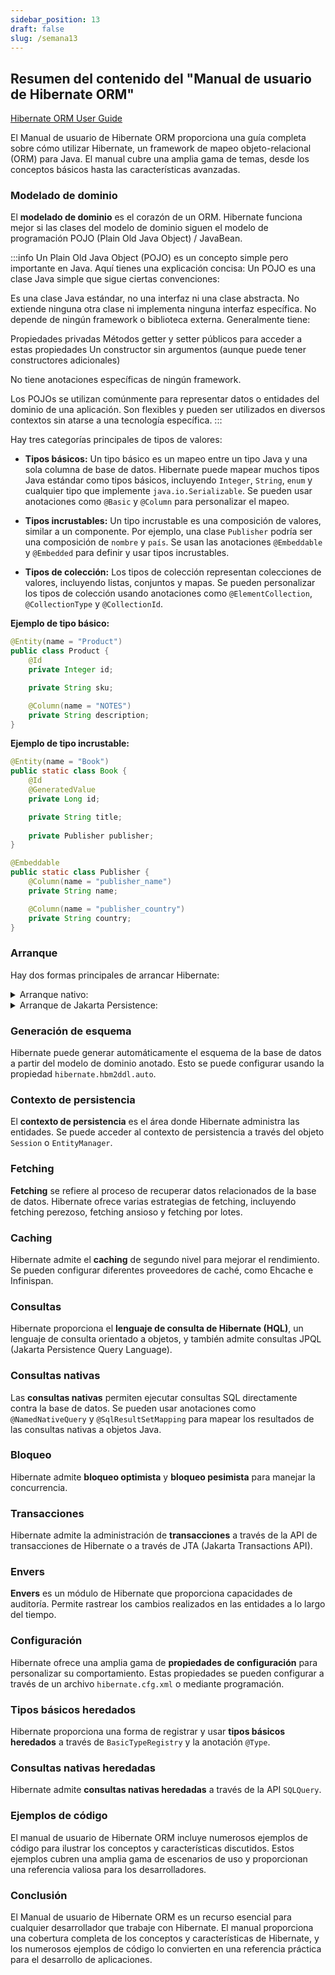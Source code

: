 ```yaml
---
sidebar_position: 13
draft: false
slug: /semana13
---
```



## Resumen del contenido del "Manual de usuario de Hibernate ORM"

[Hibernate ORM User Guide](https://docs.jboss.org/hibernate/orm/6.6/userguide/html_single/Hibernate_User_Guide.html#preface)

El Manual de usuario de Hibernate ORM proporciona una guía completa sobre cómo utilizar Hibernate, un framework de mapeo objeto-relacional (ORM) para Java. El manual cubre una amplia gama de temas, desde los conceptos básicos hasta las características avanzadas.

### Modelado de dominio

El **modelado de dominio** es el corazón de un ORM. Hibernate funciona mejor si las clases del modelo de dominio siguen el modelo de programación POJO (Plain Old Java Object) / JavaBean.

:::info
Un Plain Old Java Object (POJO) es un concepto simple pero importante en Java. Aquí tienes una explicación concisa:
Un POJO es una clase Java simple que sigue ciertas convenciones:

Es una clase Java estándar, no una interfaz ni una clase abstracta.
No extiende ninguna otra clase ni implementa ninguna interfaz específica.
No depende de ningún framework o biblioteca externa.
Generalmente tiene:

Propiedades privadas
Métodos getter y setter públicos para acceder a estas propiedades
Un constructor sin argumentos (aunque puede tener constructores adicionales)


No tiene anotaciones específicas de ningún framework.

Los POJOs se utilizan comúnmente para representar datos o entidades del dominio de una aplicación. Son flexibles y pueden ser utilizados en diversos contextos sin atarse a una tecnología específica.
:::

Hay tres categorías principales de tipos de valores:

* **Tipos básicos:** Un tipo básico es un mapeo entre un tipo Java y una sola columna de base de datos. Hibernate puede mapear muchos tipos Java estándar como tipos básicos, incluyendo  `Integer`, `String`, `enum`  y cualquier tipo que implemente `java.io.Serializable`. Se pueden usar anotaciones como `@Basic` y `@Column` para personalizar el mapeo.

* **Tipos incrustables:** Un tipo incrustable es una composición de valores, similar a un componente. Por ejemplo, una clase `Publisher` podría ser una composición de `nombre` y `país`. Se usan las anotaciones `@Embeddable` y `@Embedded` para definir y usar tipos incrustables. 

* **Tipos de colección:** Los tipos de colección representan colecciones de valores, incluyendo listas, conjuntos y mapas. Se pueden personalizar los tipos de colección usando anotaciones como `@ElementCollection`, `@CollectionType` y `@CollectionId`.

**Ejemplo de tipo básico:**
```java
@Entity(name = "Product")
public class Product {
    @Id
    private Integer id;

    private String sku;

    @Column(name = "NOTES")
    private String description;
}
```

**Ejemplo de tipo incrustable:**
```java
@Entity(name = "Book")
public static class Book {
    @Id
    @GeneratedValue
    private Long id;

    private String title;
    
    private Publisher publisher;
}

@Embeddable
public static class Publisher {
    @Column(name = "publisher_name")
    private String name;

    @Column(name = "publisher_country")
    private String country;
}
```

### Arranque

Hay dos formas principales de arrancar Hibernate:

<details>
  <summary>Arranque nativo:</summary>

  En este enfoque, la aplicación construye manualmente los objetos `ServiceRegistry`, `Metadata` y `SessionFactory` necesarios para interactuar con Hibernate.

    ### Ejemplo

    <Tabs>
        <TabItem value="Tree" label="Proyecto" default>
        ```bash        
        src
        └─ main
        ├─ java
        │  └─ com
        │     └─ example
        │        ├─ HibernateUtil.java
        │        ├─ Main.java
        │        └─ Persona.java
        └─ resources
            └─ hibernate.cfg.xml      
        ```
        </TabItem>
        <TabItem value="HibernateUtil.java" label="HibernateUtil.java" >
        ```java
        package com.example;

        import org.hibernate.SessionFactory;
        import org.hibernate.boot.Metadata;
        import org.hibernate.boot.MetadataSources;
        import org.hibernate.boot.registry.StandardServiceRegistry;
        import org.hibernate.boot.registry.StandardServiceRegistryBuilder;

        public class HibernateUtil {
            private static final SessionFactory sessionFactory = buildSessionFactory();

            private static SessionFactory buildSessionFactory() {
                try {
                    // Crear un StandardServiceRegistry
                    StandardServiceRegistry serviceRegistry = new StandardServiceRegistryBuilder()
                            .configure("hibernate.cfg.xml") // Cargar la configuración desde hibernate.cfg.xml
                            .build();

                    // Crear un MetadataSources
                    MetadataSources metadataSources = new MetadataSources(serviceRegistry);

                    // Crear un Metadata
                    Metadata metadata = metadataSources.buildMetadata();

                    // Crear un SessionFactory
                    return metadata.buildSessionFactory();
                } catch (Throwable ex) {
                    System.err.println("Error al crear el SessionFactory: " + ex);
                    throw new ExceptionInInitializerError(ex);
                }
            }

            public static SessionFactory getSessionFactory() {
                return sessionFactory;
            }
        }
        ```
        Para usar esta clase `HibernateUtil` en tu proyecto, necesitarás seguir estos pasos:

        1. Configuración del proyecto:
        Asegúrate de que tienes Hibernate y sus dependencias en tu proyecto. Si estás usando Maven, añade las dependencias necesarias en tu `pom.xml`.

        2. Archivo de configuración:
        Crea un archivo `hibernate.cfg.xml` en el directorio `src/main/resources` de tu proyecto. Este archivo debe contener la configuración de tu base de datos y otras propiedades de Hibernate.        


        Explicación del código:

        1. Obtenemos una `SessionFactory` usando `HibernateUtil.getSessionFactory()`.
        2. Abrimos una nueva `Session` usando `sessionFactory.openSession()`.
        3. Iniciamos una transacción con `session.beginTransaction()`.
        4. Realizamos operaciones de base de datos (en este caso, guardar una `Persona`).
        5. Hacemos commit de la transacción o rollback si ocurre algún error.
        6. La sesión se cierra automáticamente al salir del bloque `try-with-resources`.
        7. Al final de la aplicación, cerramos la `SessionFactory`.
        

        </TabItem>
        <TabItem value="Persona.java" label="Persona.java">
        ```java
        package com.example;

        import jakarta.persistence.*;

        @Entity
        @Table(name = "personas")
        public class Persona {

            @Id
            @GeneratedValue(strategy = GenerationType.IDENTITY)
            private Long id;

            @Column(nullable = false, length = 50)
            private String nombre;

            @Column(nullable = false, length = 50)
            private String apellido;

            @Column(unique = true)
            private String email;

            // Constructor por defecto
            public Persona() {}

            // Constructor con parámetros
            public Persona(String nombre, String apellido, String email) {
                this.nombre = nombre;
                this.apellido = apellido;
                this.email = email;
            }

            // Getters y setters
            public Long getId() {
                return id;
            }

            public void setId(Long id) {
                this.id = id;
            }

            public String getNombre() {
                return nombre;
            }

            public void setNombre(String nombre) {
                this.nombre = nombre;
            }

            public String getApellido() {
                return apellido;
            }

            public void setApellido(String apellido) {
                this.apellido = apellido;
            }

            public String getEmail() {
                return email;
            }

            public void setEmail(String email) {
                this.email = email;
            }

            @Override
            public String toString() {
                return "Persona{" +
                    "id=" + id +
                    ", nombre='" + nombre + '\'' +
                    ", apellido='" + apellido + '\'' +
                    ", email='" + email + '\'' +
                    '}';
            }
        }
        ```
       
        Explicación de esta entidad básica:

        1. `@Entity`: Marca la clase como una entidad JPA.
        2. `@Table(name = "personas")`: Especifica el nombre de la tabla en la base de datos.
        3. `@Id`: Indica que el campo `id` es la clave primaria.
        4. `@GeneratedValue`: Configura la generación automática del ID (auto-incremento en MySQL).
        5. `@Column`: Personaliza las propiedades de las columnas:
        - `nullable = false` para campos obligatorios.
        - `length = 50` limita la longitud de las cadenas.
        - `unique = true` para el email, asegurando que sea único en la tabla.

        Esta entidad incluye:
        - Campos básicos: id, nombre, apellido y email.
        - Un constructor por defecto (requerido por JPA).
        - Un constructor con parámetros para facilitar la creación de objetos.
        - Getters y setters para todos los campos.
        - Un método `toString()` para facilitar la depuración.

        Para usar esta entidad en tu proyecto:

        1. Guarda este archivo como `Persona.java` en el paquete apropiado de tu proyecto (por ejemplo, `com.tuempresa.modelo`).
        2. Asegúrate de que la declaración del paquete en la parte superior del archivo sea correcta.
        3. En tu archivo `hibernate.cfg.xml`, incluye esta entidad en el mapeo:
        ```xml
        <mapping class="com.tuempresa.modelo.Persona"/>
        ```
        4. Si estás usando configuración basada en anotaciones, asegúrate de que esta clase esté en un paquete escaneado por Hibernate.

        Esta entidad creará una tabla `personas` en tu base de datos MySQL con columnas para id, nombre, apellido y email.
        
        </TabItem>
        <TabItem value="Main.java" label="Main.java">
        ```java
        package com.example;

        import org.hibernate.Session;
        import org.hibernate.SessionFactory;
        import org.hibernate.Transaction;

        public class Main {

            
            public static void main(String[] args) {
                SessionFactory sessionFactory = HibernateUtil.getSessionFactory();

                // Abrir una nueva sesión
                try (Session session = sessionFactory.openSession()) {
                    // Comenzar una transacción
                    Transaction tx = session.beginTransaction();

                    try {
                        // Aquí va tu lógica de negocio
                        // Por ejemplo, guardar un objeto Persona
                        Persona persona = new Persona("Juan", "Valencia", "juan@example.com");
                    
                        session.persist(persona);

                        // Commit de la transacción
                        tx.commit();
                    } catch (Exception e) {
                        // Si algo sale mal, hacer rollback
                        if (tx != null) tx.rollback();
                        e.printStackTrace();
                    }
                }

                // Cerrar la SessionFactory al finalizar la aplicación
                HibernateUtil.getSessionFactory().close();
            }
        }
        ```

        Explicación y conceptos clave:

        1. `EntityManagerFactory` y `EntityManager`: Reemplazan a `SessionFactory` y `Session` en JPA.

        2. `Persistence.createEntityManagerFactory()`: Crea un `EntityManagerFactory` usando la configuración definida en tu archivo `persistence.xml`.

        3. `em.persist(persona)`: Usado para guardar una nueva entidad. Reemplaza a `session.save()`.

        4. `em.find(Persona.class, id)`: Busca una entidad por su ID.

        5. Actualización de entidades: Cuando modificas un objeto que está en estado "managed" (como el obtenido con `em.find()`), los cambios se sincronizarán automáticamente con la base de datos al hacer commit.

        6. `em.remove(persona)`: Elimina una entidad de la base de datos.

        7. Manejo de transacciones: Usamos `EntityTransaction` para controlar las transacciones.

        Para usar este código:

        1. Asegúrate de tener configurado correctamente tu archivo `persistence.xml` con los detalles de conexión a la base de datos y las entidades mapeadas.

        2. Reemplaza "nombreDeTuUnidadDePersistencia" con el nombre real de tu unidad de persistencia definida en `persistence.xml`.

        3. Ajusta los IDs y datos de ejemplo según tus necesidades.

        Este enfoque utiliza la API estándar de JPA, que es la forma recomendada de trabajar con Hibernate en aplicaciones modernas. Proporciona una capa de abstracción sobre Hibernate y permite cambiar más fácilmente entre diferentes implementaciones de JPA si es necesario en el futuro.  

        </TabItem>
        <TabItem value="hibernate.cfg.xml" label="hibernate.cfg.xml">
        ```xml
        <?xml version="1.0" encoding="UTF-8"?>
        <!DOCTYPE hibernate-configuration PUBLIC
                "-//Hibernate/Hibernate Configuration DTD 3.0//EN"
                "http://www.hibernate.org/dtd/hibernate-configuration-3.0.dtd">
        <hibernate-configuration>
            <session-factory>
                <!-- Configuración de la conexión JDBC para MySQL -->
                <property name="hibernate.connection.driver_class">com.mysql.cj.jdbc.Driver</property>
                <property name="hibernate.connection.url">jdbc:mysql://localhost:3306/nombre_de_tu_base_de_datos?useSSL=false&amp;serverTimezone=UTC</property>
                <property name="hibernate.connection.username">usuario</property>
                <property name="hibernate.connection.password">password</property>

                <!-- Echo de SQL en stdout -->
                <property name="hibernate.show_sql">true</property>
                <property name="hibernate.format_sql">true</property>

                <!-- Actualización automática del esquema de base de datos -->
                <property name="hibernate.hbm2ddl.auto">update</property>
                
                <!-- Mapeo de clases de entidad -->
                <mapping class="com.example.Persona"/>
                <!-- Añade más mapeos de clase aquí según sea necesario -->

            </session-factory>
        </hibernate-configuration>
        ```      

        Explicación de los elementos clave:

        1. Conexión JDBC:
        - `hibernate.connection.driver_class`: El driver JDBC para MySQL.
        - `hibernate.connection.url`: La URL de conexión a tu base de datos MySQL.
        - `hibernate.connection.username` y `hibernate.connection.password`: Tus credenciales de MySQL.

        2. Configuración de logging:
        - `hibernate.show_sql` y `hibernate.format_sql`: Para mostrar y formatear las consultas SQL generadas.

        3. Actualización de esquema:
        - `hibernate.hbm2ddl.auto`: Configurado en "update" para actualizar automáticamente el esquema. Ten cuidado con este ajuste en producción.

        4. Mapeo de entidades:
        - `<mapping class="...">`: Especifica las clases de entidad que Hibernate debe manejar.

        Para usar esta configuración:

        1. Guarda este archivo como `hibernate.cfg.xml` en el directorio `src/main/resources` de tu proyecto.
        2. Asegúrate de reemplazar `nombre_de_tu_base_de_datos`, `tu_usuario`, y `tu_contraseña` con tus datos reales.
        3. Ajusta la URL de conexión si tu servidor MySQL no está en localhost o usa un puerto diferente.
        4. Actualiza los mapeos de clase para incluir todas tus entidades.

        Recuerda añadir las dependencias necesarias en tu `pom.xml` si estás usando Maven:

        - Hibernate Core
        - MySQL Connector/J

        </TabItem>
        <TabItem value="pom.xml" label="pom.xml">
        ```xml
        <?xml version="1.0" encoding="UTF-8"?>
        <project xmlns="http://maven.apache.org/POM/4.0.0"
                xmlns:xsi="http://www.w3.org/2001/XMLSchema-instance"
                xsi:schemaLocation="http://maven.apache.org/POM/4.0.0 http://maven.apache.org/xsd/maven-4.0.0.xsd">
            <modelVersion>4.0.0</modelVersion>

            <groupId>com.example</groupId>
            <artifactId>jpa1</artifactId>
            <version>1.0-SNAPSHOT</version>

            <properties>
                <maven.compiler.source>17</maven.compiler.source>
                <maven.compiler.target>17</maven.compiler.target>
            </properties>

            <dependencies>

                <dependency>
                    <groupId>mysql</groupId>
                    <artifactId>mysql-connector-java</artifactId>
                    <version>8.0.33</version>
                </dependency>    

                <dependency>
                    <groupId>org.hibernate</groupId>
                    <artifactId>hibernate-core</artifactId>
                    <version>6.6.1.Final</version>          
                </dependency>

            </dependencies>
        </project>
        ```
        </TabItem>
    </Tabs>
 
</details>

<details>
  <summary>Arranque de Jakarta Persistence:</summary>

    Este enfoque aprovecha las API de Jakarta Persistence y generalmente se usa en entornos de contenedores.

    ## Ejemplo

        <Tabs>
        <TabItem value="Tree" label="Proyecto" default>
        ```bash        
        src
        └─ main
          ├─ java
          │  └─ com
          │     └─ example
          │        ├─ Main.java
          │        └─ Persona.java
          └─ resources
             └─ META-INF
                └─ persistence.xml      
        ```
        </TabItem>        
        <TabItem value="Persona.java" label="Persona.java">
        ```java
        package com.example;

        import jakarta.persistence.*;

        @Entity
        @Table(name = "personas")
        public class Persona {

            @Id
            @GeneratedValue(strategy = GenerationType.IDENTITY)
            private Long id;

            @Column(nullable = false, length = 50)
            private String nombre;

            @Column(nullable = false, length = 50)
            private String apellido;

            @Column(unique = true)
            private String email;

            // Constructor por defecto
            public Persona() {}

            // Constructor con parámetros
            public Persona(String nombre, String apellido, String email) {
                this.nombre = nombre;
                this.apellido = apellido;
                this.email = email;
            }

            // Getters y setters
            public Long getId() {
                return id;
            }

            public void setId(Long id) {
                this.id = id;
            }

            public String getNombre() {
                return nombre;
            }

            public void setNombre(String nombre) {
                this.nombre = nombre;
            }

            public String getApellido() {
                return apellido;
            }

            public void setApellido(String apellido) {
                this.apellido = apellido;
            }

            public String getEmail() {
                return email;
            }

            public void setEmail(String email) {
                this.email = email;
            }

            @Override
            public String toString() {
                return "Persona{" +
                    "id=" + id +
                    ", nombre='" + nombre + '\'' +
                    ", apellido='" + apellido + '\'' +
                    ", email='" + email + '\'' +
                    '}';
            }
        }
        ```
       
        Explicación de esta entidad básica:

        1. `@Entity`: Marca la clase como una entidad JPA.
        2. `@Table(name = "personas")`: Especifica el nombre de la tabla en la base de datos.
        3. `@Id`: Indica que el campo `id` es la clave primaria.
        4. `@GeneratedValue`: Configura la generación automática del ID (auto-incremento en MySQL).
        5. `@Column`: Personaliza las propiedades de las columnas:
        - `nullable = false` para campos obligatorios.
        - `length = 50` limita la longitud de las cadenas.
        - `unique = true` para el email, asegurando que sea único en la tabla.

        Esta entidad incluye:
        - Campos básicos: id, nombre, apellido y email.
        - Un constructor por defecto (requerido por JPA).
        - Un constructor con parámetros para facilitar la creación de objetos.
        - Getters y setters para todos los campos.
        - Un método `toString()` para facilitar la depuración.

        Para usar esta entidad en tu proyecto:

        1. Guarda este archivo como `Persona.java` en el paquete apropiado de tu proyecto (por ejemplo, `com.tuempresa.modelo`).
        2. Asegúrate de que la declaración del paquete en la parte superior del archivo sea correcta.
        3. En tu archivo `hibernate.cfg.xml`, incluye esta entidad en el mapeo:
        ```xml
        <mapping class="com.tuempresa.modelo.Persona"/>
        ```
        4. Si estás usando configuración basada en anotaciones, asegúrate de que esta clase esté en un paquete escaneado por Hibernate.

        Esta entidad creará una tabla `personas` en tu base de datos MySQL con columnas para id, nombre, apellido y email.
        
        </TabItem>
        <TabItem value="Main.java" label="Main.java">
        ```java
        package com.example;

        import jakarta.persistence.EntityManager;
        import jakarta.persistence.EntityManagerFactory;
        import jakarta.persistence.Persistence;

        public class Main {
            public static void main(String[] args) {
                EntityManagerFactory emf = Persistence.createEntityManagerFactory("myPersistenceUnit");
                EntityManager em = emf.createEntityManager();

                // Crear un nueva persona
                Persona persona = new Persona("Juan","Zapata","juan@gmail.com");
                
                em.getTransaction().begin();
                em.persist(persona);
                em.getTransaction().commit();

                // Buscar persona
                Persona foundUser = em.find(Persona.class, persona.getId());
                System.out.println("Usuario encontrado: " + foundUser.getNombre());

                em.close();
                emf.close();
            }
        }
        ```

        Explicación y conceptos clave:

        Este código Java es un ejemplo simple que demuestra cómo usar Jakarta Persistence (JPA) con Hibernate para interactuar con una base de datos MySQL. Analicemos el código paso a paso:

        **1. `package com.example;`**

        * Esto define el paquete al que pertenece la clase `Main`. Los paquetes ayudan a organizar tu código en una estructura jerárquica.

        **2. Importaciones:**

        * `import javax.persistence.EntityManager;`: Importa la interfaz `EntityManager`, que es el principal punto de entrada para realizar operaciones con entidades JPA.
        * `import javax.persistence.EntityManagerFactory;`: Importa la interfaz `EntityManagerFactory`, que crea instancias de `EntityManager`.
        * `import javax.persistence.Persistence;`: Importa la clase `Persistence`, que se utiliza para obtener una instancia de `EntityManagerFactory`.

        **3. Clase `Main`:**

        * `public class Main {` define una clase llamada `Main`, que contiene el punto de entrada de la aplicación.

        **4. Método `main`:**

        * `public static void main(String[] args) {` es el punto de entrada de la aplicación. Se ejecuta cuando se ejecuta la aplicación.
        * `EntityManagerFactory emf = Persistence.createEntityManagerFactory("myPersistenceUnit");`: Crea una instancia de `EntityManagerFactory` llamada `emf` utilizando el nombre de la unidad de persistencia "myPersistenceUnit" definida en el archivo `persistence.xml`.
        * `EntityManager em = emf.createEntityManager();`: Crea una instancia de `EntityManager` llamada `em` a partir de la `EntityManagerFactory`.
        * `User user = new User();`: Crea una nueva instancia de la entidad `User`.
        * `user.setName("John Doe");`: Asigna el nombre "John Doe" a la nueva instancia de `User`.
        * `em.getTransaction().begin();`: Inicia una transacción para garantizar la integridad de las operaciones de la base de datos.
        * `em.persist(user);`: Persiste la instancia de `User` en la base de datos.
        * `em.getTransaction().commit();`: Confirma la transacción para guardar los cambios en la base de datos.
        * `User foundUser = em.find(User.class, user.getId());`: Busca la entidad `User` recién creada utilizando su ID.
        * `System.out.println("Usuario encontrado: " + foundUser.getName());`: Imprime el nombre del usuario encontrado en la consola.
        * `em.close();`: Cierra la instancia de `EntityManager` para liberar los recursos.
        * `emf.close();`: Cierra la instancia de `EntityManagerFactory` para liberar los recursos.
        
        Este es un ejemplo básico de cómo usar Jakarta Persistence con Hibernate para interactuar con una base de datos. Puedes expandir este ejemplo con más entidades, relaciones, consultas y operaciones de la base de datos.
        
        </TabItem>
        <TabItem value="persistence.xml" label="persistence.xml">
        ```xml
        <?xml version="1.0" encoding="UTF-8"?>
        <persistence xmlns="http://xmlns.jcp.org/xml/ns/persistence"
                    xmlns:xsi="http://www.w3.org/2001/XMLSchema-instance"
                    xsi:schemaLocation="http://xmlns.jcp.org/xml/ns/persistence
                    http://xmlns.jcp.org/xml/ns/persistence/persistence_2_2.xsd"
                    version="2.2">
            <persistence-unit name="examplePU" transaction-type="RESOURCE_LOCAL">
                <provider>org.hibernate.jpa.HibernatePersistenceProvider</provider>
                <class>com.example.entity.Usuario</class>

                <!-- MySQL -->
                <properties>
                    <property name="javax.persistence.jdbc.url" value="jdbc:mysql://localhost:3306/nombre_de_tu_base_de_datos?useSSL=false&amp;serverTimezone=UTC"/>
                    <property name="javax.persistence.jdbc.user" value="usuario"/>
                    <property name="javax.persistence.jdbc.password" value="password"/>
                    <property name="javax.persistence.jdbc.driver" value="com.mysql.cj.jdbc.Driver"/>
                    <property name="hibernate.show_sql" value="true"/>
                    <property name="hibernate.format_sql" value="true"/>
                    <property name="hibernate.hbm2ddl.auto" value="update"/>
                </properties>

                <!-- PostgreSQL -->
                <!-- <properties>
                    <property name="javax.persistence.jdbc.url" value="jdbc:postgresql://localhost:5432/ejemplo_db"/>
                    <property name="javax.persistence.jdbc.user" value="tu_usuario"/>
                    <property name="javax.persistence.jdbc.password" value="tu_contraseña"/>
                    <property name="javax.persistence.jdbc.driver" value="org.postgresql.Driver"/>
                    <property name="hibernate.dialect" value="org.hibernate.dialect.PostgreSQLDialect"/>
                    <property name="hibernate.show_sql" value="true"/>
                    <property name="hibernate.format_sql" value="true"/>
                    <property name="hibernate.hbm2ddl.auto" value="update"/>
                </properties> -->

            </persistence-unit>
        </persistence>
        ```      

        Explicación:

        Este código XML es un archivo de configuración de Jakarta Persistence (JPA) llamado `persistence.xml`. Este archivo se utiliza para configurar cómo JPA interactúa con tu base de datos, especificando detalles como la unidad de persistencia, el proveedor de persistencia, las propiedades de la base de datos y las entidades que se gestionarán.
       
        **1. Declaración del archivo XML:**

        * `<?xml version="1.0" encoding="UTF-8"?>`: Indica que el archivo es XML, la versión y la codificación.

        **2. Espacio de nombres:**

        * `xmlns="http://xmlns.jcp.org/xml/ns/persistence"`: Define el espacio de nombres para el esquema XML de JPA.
        * `xmlns:xsi="http://www.w3.org/2001/XMLSchema-instance"`: Define el espacio de nombres para la validación XML.
        * `xsi:schemaLocation="http://xmlns.jcp.org/xml/ns/persistence http://xmlns.jcp.org/xml/ns/persistence/persistence_2_2.xsd"`: Especifica la ubicación del esquema XML para la validación.
        * `version="2.2"`: Indica la versión del esquema XML de JPA.

        **3. Unidad de persistencia:**

        * `<persistence-unit name="myPersistenceUnit" transaction-type="RESOURCE_LOCAL">`: Define una unidad de persistencia con el nombre "myPersistenceUnit" y un tipo de transacción `RESOURCE_LOCAL`, lo que significa que se manejará localmente por la aplicación.
            * `name="myPersistenceUnit"`:  El nombre de la unidad de persistencia.
            * `transaction-type="RESOURCE_LOCAL"`: Indica que la unidad de persistencia gestionará las transacciones de forma local.

        **4. Proveedor de persistencia:**

        * `<provider>org.hibernate.jpa.HibernatePersistenceProvider</provider>`:  Especifica el proveedor de persistencia que se utilizará, en este caso, Hibernate.

        **5. Entidades:**

        * `<class>com.example.entity.Usuario</class>`: Define las clases de entidades que se gestionarán por la unidad de persistencia. En este caso, se gestionará la clase `Usuario` del paquete `com.example.entity`.

        **6. Propiedades de la base de datos:**

        * `<properties>`: Define las propiedades de conexión a la base de datos. En este caso, se está usando MySQL.
            * `javax.persistence.jdbc.url`: La URL de conexión a la base de datos.
            * `javax.persistence.jdbc.user`: El nombre de usuario para la base de datos.
            * `javax.persistence.jdbc.password`: La contraseña para la base de datos.
            * `javax.persistence.jdbc.driver`: El driver JDBC para la base de datos.
            * `hibernate.show_sql`:  Habilita la impresión de las consultas SQL generadas por Hibernate en la consola.
            * `hibernate.format_sql`:  Formato las consultas SQL impresas en la consola.
            * `hibernate.hbm2ddl.auto`: Define el comportamiento de Hibernate para la creación y actualización de la base de datos.  "update" indica que Hibernate actualizará la base de datos si hay cambios en las entidades.

        **Importante:**

        * El código también incluye una sección comentada para PostgreSQL, que puedes usar si estás trabajando con esta base de datos.
        * Este archivo debe estar ubicado en el directorio `META-INF` de tu proyecto Java.

        En resumen, este archivo `persistence.xml` configura una unidad de persistencia llamada "myPersistenceUnit" que utiliza Hibernate como proveedor de persistencia. Especifica la conexión a MySQL y las entidades que se gestionarán. También activa la impresión de las consultas SQL generadas por Hibernate en la consola.

        </TabItem>
        <TabItem value="pom.xml" label="pom.xml">
        ```xml
        <?xml version="1.0" encoding="UTF-8"?>
        <project xmlns="http://maven.apache.org/POM/4.0.0"
                xmlns:xsi="http://www.w3.org/2001/XMLSchema-instance"
                xsi:schemaLocation="http://maven.apache.org/POM/4.0.0 http://maven.apache.org/xsd/maven-4.0.0.xsd">
            <modelVersion>4.0.0</modelVersion>

            <groupId>com.example</groupId>
            <artifactId>jpa1</artifactId>
            <version>1.0-SNAPSHOT</version>

            <properties>
                <maven.compiler.source>17</maven.compiler.source>
                <maven.compiler.target>17</maven.compiler.target>
            </properties>

            <dependencies>

                <dependency>
                    <groupId>mysql</groupId>
                    <artifactId>mysql-connector-java</artifactId>
                    <version>8.0.33</version>
                </dependency>    

                <dependency>
                    <groupId>org.hibernate</groupId>
                    <artifactId>hibernate-core</artifactId>
                    <version>6.6.1.Final</version>          
                </dependency>

            </dependencies>
        </project>
        ```
        </TabItem>
    </Tabs>
 
</details>

### Generación de esquema

Hibernate puede generar automáticamente el esquema de la base de datos a partir del modelo de dominio anotado. Esto se puede configurar usando la propiedad `hibernate.hbm2ddl.auto`.

### Contexto de persistencia

El **contexto de persistencia** es el área donde Hibernate administra las entidades. Se puede acceder al contexto de persistencia a través del objeto `Session` o `EntityManager`.

### Fetching

**Fetching** se refiere al proceso de recuperar datos relacionados de la base de datos. Hibernate ofrece varias estrategias de fetching, incluyendo fetching perezoso, fetching ansioso y fetching por lotes.

### Caching

Hibernate admite el **caching** de segundo nivel para mejorar el rendimiento. Se pueden configurar diferentes proveedores de caché, como Ehcache e Infinispan.

### Consultas

Hibernate proporciona el **lenguaje de consulta de Hibernate (HQL)**, un lenguaje de consulta orientado a objetos, y también admite consultas JPQL (Jakarta Persistence Query Language).

### Consultas nativas

Las **consultas nativas** permiten ejecutar consultas SQL directamente contra la base de datos. Se pueden usar anotaciones como `@NamedNativeQuery` y `@SqlResultSetMapping` para mapear los resultados de las consultas nativas a objetos Java.

### Bloqueo

Hibernate admite **bloqueo optimista** y **bloqueo pesimista** para manejar la concurrencia.

### Transacciones

Hibernate admite la administración de **transacciones** a través de la API de transacciones de Hibernate o a través de JTA (Jakarta Transactions API).

### Envers

**Envers** es un módulo de Hibernate que proporciona capacidades de auditoría. Permite rastrear los cambios realizados en las entidades a lo largo del tiempo.

### Configuración

Hibernate ofrece una amplia gama de **propiedades de configuración** para personalizar su comportamiento. Estas propiedades se pueden configurar a través de un archivo `hibernate.cfg.xml` o mediante programación.

### Tipos básicos heredados

Hibernate proporciona una forma de registrar y usar **tipos básicos heredados** a través de `BasicTypeRegistry` y la anotación `@Type`.

### Consultas nativas heredadas

Hibernate admite **consultas nativas heredadas** a través de la API `SQLQuery`.

### Ejemplos de código

El manual de usuario de Hibernate ORM incluye numerosos ejemplos de código para ilustrar los conceptos y características discutidos. Estos ejemplos cubren una amplia gama de escenarios de uso y proporcionan una referencia valiosa para los desarrolladores.

### Conclusión

El Manual de usuario de Hibernate ORM es un recurso esencial para cualquier desarrollador que trabaje con Hibernate. El manual proporciona una cobertura completa de los conceptos y características de Hibernate, y los numerosos ejemplos de código lo convierten en una referencia práctica para el desarrollo de aplicaciones.

